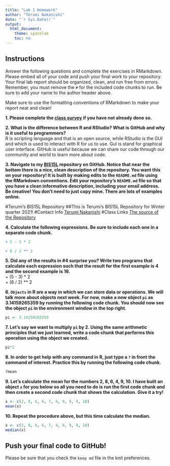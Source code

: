 ```yaml
---
title: "Lab 1 Homework"
author: "Terumi Nakanishi"
date: "`r Sys.Date()`"
output:
  html_document:
    theme: spacelab
    toc: no
---
```


## Instructions
Answer the following questions and complete the exercises in RMarkdown. Please embed all of your code and push your final work to your repository. Your final lab report should be organized, clean, and run free from errors. Remember, you must remove the `#` for the included code chunks to run. Be sure to add your name to the author header above.  

Make sure to use the formatting conventions of RMarkdown to make your report neat and clean!  

**1. Please complete the [class survey](https://forms.gle/AHHXd3aobaAdkkFg9) if you have not already done so.**

**2. What is the difference between R and RStudio? What is GitHub and why is it useful to programmers?**  
R is scripting language and that is an open source, while RStudio is the GUI and which is used to interact with R for us to use. GuI is stand for graphical user interface.
GitHub is useful because we can share our code through our community and world to learn more about code.

**3. Navigate to my [BIS15L](https://github.com/jmledford3115/BIS15LW2021_jledford) repository on GitHub. Notice that near the bottom there is a nice, clean description of the repository. You want this on your repository! It is built by making edits to the `README.md` file using the RMarkdown conventions. Edit your repository's `README.md` file so that you have a clean informative description, including your email address. Be creative! You don't need to just copy mine. There are lots of examples online.** 

#Terumi's BIS15L Repository
##This is Terumi's BIS15L Repository for Winter quarter 2021!
#Contact Info
[Terumi Nakanishi](mailto:ternakanishi@ucdavis.edu)
#Class Links
[The source of the Repository](https://github.com/jmledford3115/BIS15L-W21-DataScienceBiologists)


**4. Calculate the following expressions. Be sure to include each one in a separate code chunk.**  
```r
+ 5 - 3 * 2
```

```r
+ 8 / 2 ** 2 
```

**5. Did any of the results in #4 surprise you? Write two programs that calculate each expression such that the result for the first example is 4 and the second example is 16.**  
  + (5 - 3) * 2  
  + (8 / 2) ** 2

**6. `Objects` in R are a way in which we can store data or operations. We will talk more about objects next week. For now, make a new object `pi` as 3.14159265359 by running the following code chunk. You should now see the object `pi` in the environment window in the top right.**  
```r
pi <- 3.14159265359
```

**7. Let's say we want to multiply `pi` by 2. Using the same arithmetic principles that we just learned, write a code chunk that performs this operation using the object we created.** 
```r
pi*2
```

**8. In order to get help with any command in R, just type a `?` in front the command of interest. Practice this by running the following code chunk.**  
```r
?mean
```

**9. Let's calculate the mean for the numbers 2, 8, 6, 4, 9, 10. I have built an object `x` for you below so all you need to do is run the first code chunk and then create a second code chunk that shows the calculation. Give it a try!**  
```r
x <- c(2, 8, 6, 6, 7, 4, 9, 9, 9, 10)
mean(x)
```

**10. Repeat the procedure above, but this time calculate the median.** 
```r
x <- c(2, 8, 6, 6, 7, 4, 9, 9, 9, 10)
median(x)
```

## Push your final code to GitHub!
Please be sure that you check the `keep md` file in the knit preferences.  